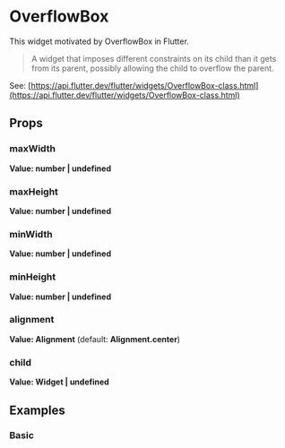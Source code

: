 
<Meta of={Stories} />

# OverflowBox

This widget motivated by OverflowBox in Flutter.

> A widget that imposes different constraints on its child than it gets from its parent, possibly allowing the child to overflow the parent.

See: [https://api.flutter.dev/flutter/widgets/OverflowBox-class.html](https://api.flutter.dev/flutter/widgets/OverflowBox-class.html)

## Props

### maxWidth

**Value: number | undefined**

### maxHeight

**Value: number | undefined**

### minWidth

**Value: number | undefined**

### minHeight

**Value: number | undefined**

### alignment
**Value: Alignment** (default: **Alignment.center**)

### child

**Value: Widget | undefined**

## Examples

### Basic

<Story of={Stories.Basic} />
